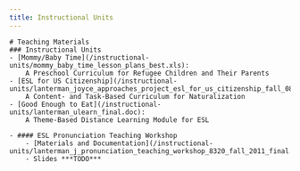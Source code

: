 ```yaml
---
title: Instructional Units
---
```


<BaseLayout title={frontmatter.title} current="/esl-teaching-materials">
    <MainLogo />

    # Teaching Materials
    ### Instructional Units
    - [Mommy/Baby Time](/instructional-units/mommy_baby_time_lesson_plans_best.xls):
        A Preschool Curriculum for Refugee Children and Their Parents
    - [ESL for US Citizenship](/instructional-units/lanterman_joyce_approaches_project_esl_for_us_citizenship_fall_08.doc):
        A Content- and Task-Based Curriculum for Naturalization
    - [Good Enough to Eat](/instructional-units/lanterman_ulearn_final.doc):
        A Theme-Based Distance Learning Module for ESL

    - #### ESL Pronunciation Teaching Workshop
        - [Materials and Documentation](/instructional-units/lanterman_j_pronunciation_teaching_workshop_8320_fall_2011_final.doc)
        - Slides ***TODO***

</BaseLayout>
